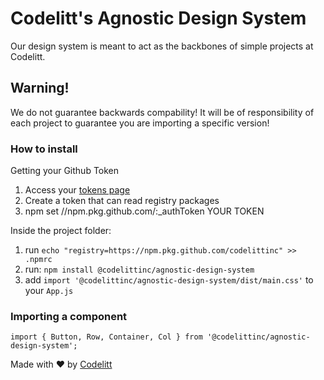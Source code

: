 
<Meta title='Welcome/Introduction' />

# Codelitt's Agnostic Design System

Our design system is meant to act as the backbones of simple projects at Codelitt.

## Warning!

We do not guarantee backwards compability! It will be of responsibility of each project to guarantee
you are importing a specific version!

### How to install

Getting your Github Token

1. Access your [tokens page](https://github.com/settings/tokens)
2. Create a token that can read registry packages
3. npm set //npm.pkg.github.com/:\_authToken YOUR TOKEN

Inside the project folder:

1. run `echo "registry=https://npm.pkg.github.com/codelittinc" >> .npmrc`
2. run: `npm install @codelittinc/agnostic-design-system`
3. add `import '@codelittinc/agnostic-design-system/dist/main.css'` to your `App.js`

### Importing a component

`import { Button, Row, Container, Col } from '@codelittinc/agnostic-design-system';`

Made with ❤️ by [Codelitt](https://www.codelitt.com)
